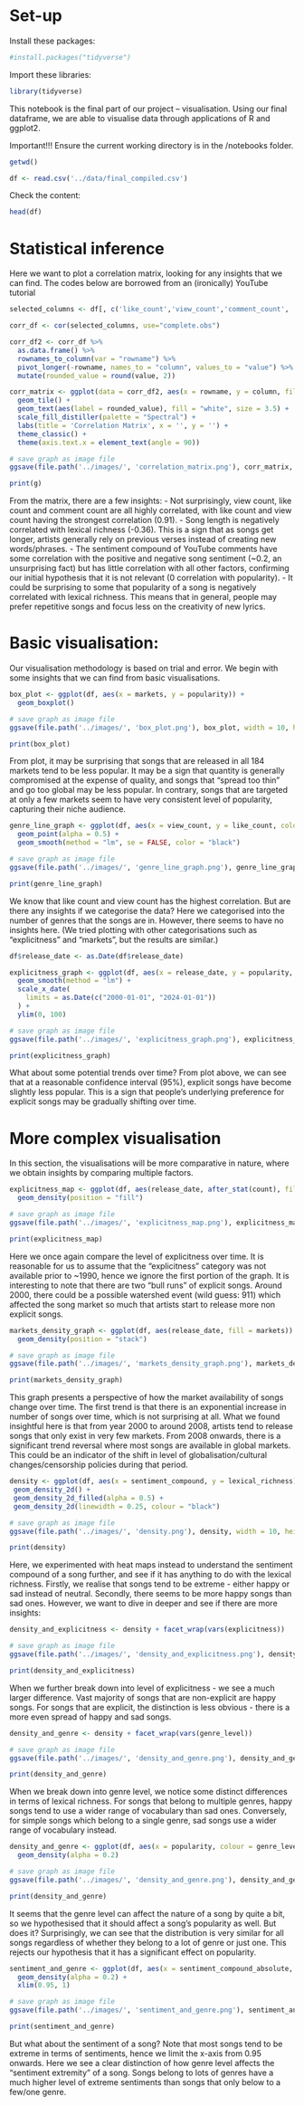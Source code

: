 # Set-up

Install these packages:
```r
#install.packages("tidyverse")
```

Import these libraries:
```r
library(tidyverse)
```


This notebook is the final part of our project – visualisation. Using our final dataframe, we are able to visualise data through applications of R and ggplot2.

Important!!! Ensure the current working directory is in the /notebooks folder.

```r
getwd()
```

```r
df <- read.csv('../data/final_compiled.csv')
```

Check the content:

```r
head(df)
```

# Statistical inference

Here we want to plot a correlation matrix, looking for any insights that we can find. The codes below are borrowed from an (ironically) YouTube tutorial

```r
selected_columns <- df[, c('like_count','view_count','comment_count', 'comments_sentiment', 'sentiment_positive', 'sentiment_neutral', 'sentiment_negative', 'sentiment_compound_absolute', 'lexical_richness', 'song_length', 'popularity')]

corr_df <- cor(selected_columns, use="complete.obs")
```

```r
corr_df2 <- corr_df %>% 
  as.data.frame() %>% 
  rownames_to_column(var = "rowname") %>% 
  pivot_longer(-rowname, names_to = "column", values_to = "value") %>% 
  mutate(rounded_value = round(value, 2))
```

```r
corr_matrix <- ggplot(data = corr_df2, aes(x = rowname, y = column, fill = value)) +
  geom_tile() +
  geom_text(aes(label = rounded_value), fill = "white", size = 3.5) + 
  scale_fill_distiller(palette = "Spectral") +
  labs(title = 'Correlation Matrix', x = '', y = '') +
  theme_classic() +
  theme(axis.text.x = element_text(angle = 90))

# save graph as image file
ggsave(file.path('../images/', 'correlation_matrix.png'), corr_matrix, width = 10, height = 10, units = 'in')

print(g)
```
From the matrix, there are a few insights:
- Not surprisingly, view count, like count and comment count are all highly correlated, with like count and view count having the strongest correlation (0.91).
- Song length is negatively correlated with lexical richness (-0.36). This is a sign that as songs get longer, artists generally rely on previous verses instead of creating new words/phrases.
- The sentiment compound of YouTube comments have some correlation with the positive and negative song sentiment (~0.2, an unsurprising fact) but has little correlation with all other factors, confirming our initial hypothesis that it is not relevant (0 correlation with popularity).
- It could be surprising to some that popularity of a song is negatively correlated with lexical richness. This means that in general, people may prefer repetitive songs and focus less on the creativity of new lyrics.

# Basic visualisation:

Our visualisation methodology is based on trial and error. We begin with some insights that we can find from basic visualisations.

```r
box_plot <- ggplot(df, aes(x = markets, y = popularity)) +
  geom_boxplot()

# save graph as image file
ggsave(file.path('../images/', 'box_plot.png'), box_plot, width = 10, height = 10, units = 'in')

print(box_plot)
```

From plot, it may be surprising that songs that are released in all 184 markets tend to be less popular. It may be a sign that quantity is generally compromised at the expense of quality, and songs that "spread too thin" and go too global may be less popular. In contrary, songs that are targeted at only a few markets seem to have very consistent level of popularity, capturing their niche audience.

```r
genre_line_graph <- ggplot(df, aes(x = view_count, y = like_count, color = genre_level)) +
  geom_point(alpha = 0.5) +
  geom_smooth(method = "lm", se = FALSE, color = "black")

# save graph as image file
ggsave(file.path('../images/', 'genre_line_graph.png'), genre_line_graph, width = 10, height = 10, units = 'in')

print(genre_line_graph)
```

We know that like count and view count has the highest correlation. But are there any insights if we categorise the data? Here we categorised into the number of genres that the songs are in. However, there seems to have no insights here. (We tried plotting with other categorisations such as "explicitness" and "markets", but the results are similar.)

```r
df$release_date <- as.Date(df$release_date)

explicitness_graph <- ggplot(df, aes(x = release_date, y = popularity, colour = explicitness)) +
  geom_smooth(method = "lm") +
  scale_x_date(
    limits = as.Date(c("2000-01-01", "2024-01-01"))
  ) +
  ylim(0, 100)

# save graph as image file
ggsave(file.path('../images/', 'explicitness_graph.png'), explicitness_graph, width = 10, height = 10, units = 'in')

print(explicitness_graph)
```

What about some potential trends over time? From plot above, we can see that at a reasonable confidence interval (95%), explicit songs have become slightly less popular. This is a sign that people's underlying preference for explicit songs may be gradually shifting over time.

# More complex visualisation

In this section, the visualisations will be more comparative in nature, where we obtain insights by comparing multiple factors.

```r
explicitness_map <- ggplot(df, aes(release_date, after_stat(count), fill = explicitness)) +
  geom_density(position = "fill")

# save graph as image file
ggsave(file.path('../images/', 'explicitness_map.png'), explicitness_map, width = 10, height = 10, units = 'in')

print(explicitness_map)
```

Here we once again compare the level of explicitness over time. It is reasonable for us to assume that the "explicitness" category was not available prior to ~1990, hence we ignore the first portion of the graph. It is interesting to note that there are two "bull runs" of explicit songs. Around 2000, there could be a possible watershed event (wild guess: 911) which affected the song market so much that artists start to release more non explicit songs.

```r
markets_density_graph <- ggplot(df, aes(release_date, fill = markets)) +
  geom_density(position = "stack")

# save graph as image file
ggsave(file.path('../images/', 'markets_density_graph.png'), markets_density_graph, width = 10, height = 10, units = 'in')

print(markets_density_graph)
```

This graph presents a perspective of how the market availability of songs change over time. The first trend is that there is an exponential increase in number of songs over time, which is not surprising at all. What we found insightful here is that from year 2000 to around 2008, artists tend to release songs that only exist in very few markets. From 2008 onwards, there is a significant trend reversal where most songs are available in global markets. This could be an indicator of the shift in level of globalisation/cultural changes/censorship policies during that period.

```r
density <- ggplot(df, aes(x = sentiment_compound, y = lexical_richness)) +
 geom_density_2d() +
 geom_density_2d_filled(alpha = 0.5) +
 geom_density_2d(linewidth = 0.25, colour = "black")

# save graph as image file
ggsave(file.path('../images/', 'density.png'), density, width = 10, height = 10, units = 'in')

print(density)
```

Here, we experimented with heat maps instead to understand the sentiment compound of a song further, and see if it has anything to do with the lexical richness. Firstly, we realise that songs tend to be extreme - either happy or sad instead of neutral. Secondly, there seems to be more happy songs than sad ones. However, we want to dive in deeper and see if there are more insights:

```r
density_and_explicitness <- density + facet_wrap(vars(explicitness))

# save graph as image file
ggsave(file.path('../images/', 'density_and_explicitness.png'), density_and_explicitness, width = 10, height = 10, units = 'in')

print(density_and_explicitness)
```

When we further break down into level of explicitness - we see a much larger difference. Vast majority of songs that are non-explicit are happy songs. For songs that are explicit, the distinction is less obvious - there is a more even spread of happy and sad songs.

```r
density_and_genre <- density + facet_wrap(vars(genre_level))

# save graph as image file
ggsave(file.path('../images/', 'density_and_genre.png'), density_and_genre, width = 10, height = 10, units = 'in')

print(density_and_genre)
```

When we break down into genre level, we notice some distinct differences in terms of lexical richness. For songs that belong to multiple genres, happy songs tend to use a wider range of vocabulary than sad ones. Conversely, for simple songs which belong to a single genre, sad songs use a wider range of vocabulary instead.

```r
density_and_genre <- ggplot(df, aes(x = popularity, colour = genre_level, fill = genre_level)) +
  geom_density(alpha = 0.2)

# save graph as image file
ggsave(file.path('../images/', 'density_and_genre.png'), density_and_genre, width = 10, height = 10, units = 'in')

print(density_and_genre)
```

It seems that the genre level can affect the nature of a song by quite a bit, so we hypothesised that it should affect a song's popularity as well. But does it? Surprisingly, we can see that the distribution is very similar for all songs regardless of whether they belong to a lot of genre or just one. This rejects our hypothesis that it has a significant effect on popularity.

```r
sentiment_and_genre <- ggplot(df, aes(x = sentiment_compound_absolute, colour = genre_level, fill = genre_level)) +
  geom_density(alpha = 0.2) +
  xlim(0.95, 1)

# save graph as image file
ggsave(file.path('../images/', 'sentiment_and_genre.png'), sentiment_and_genre, width = 10, height = 10, units = 'in')

print(sentiment_and_genre)
```

But what about the sentiment of a song? Note that most songs tend to be extreme in terms of sentiments, hence we limit the x-axis from 0.95 onwards. Here we see a clear distinction of how genre level affects the "sentiment extremity" of a song. Songs belong to lots of genres have a much higher level of extreme sentiments than songs that only below to a few/one genre.

```r

```

```r

```

```r

```

```r

```

```r

```